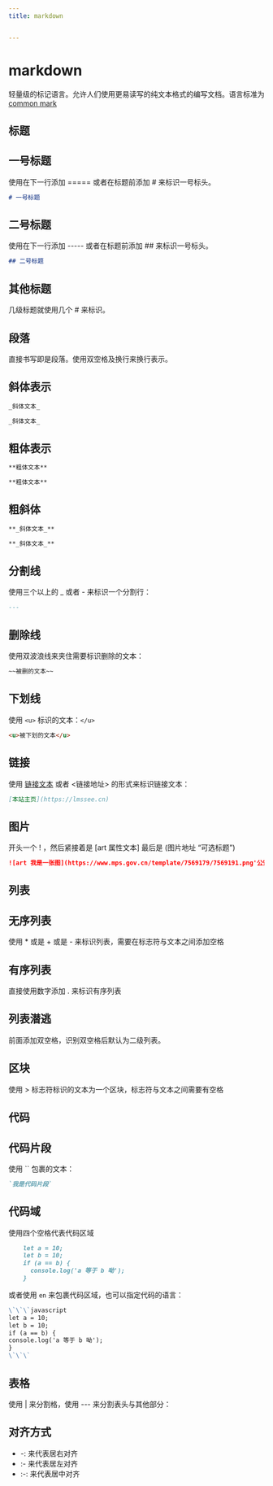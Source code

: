```yaml
---
title: markdown


---
```


# markdown

轻量级的标记语言。允许人们使用更易读写的纯文本格式的编写文档。语言标准为 [common mark](https://commonmark.org/)

## 标题

## 一号标题

使用在下一行添加 ===== 或者在标题前添加 # 来标识一号标头。

```md
# 一号标题
```

## 二号标题

使用在下一行添加 ----- 或者在标题前添加 ## 来标识一号标头。

```md
## 二号标题
```

## 其他标题

几级标题就使用几个 # 来标识。

## 段落

直接书写即是段落。使用双空格及换行来换行表示。

## 斜体表示

```md
_斜体文本_

_斜体文本_
```

## 粗体表示

```md
**粗体文本**

**粗体文本**
```

## 粗斜体

```md
**_斜体文本_**

**_斜体文本_**
```

## 分割线

使用三个以上的 \_ 或者 - 来标识一个分割行：

```md
---
```

## 删除线

使用双波浪线来夹住需要标识删除的文本：

```md
~~被删的文本~~
```

## 下划线

使用 `<u>` 标识的文本：`</u>`

```md
<u>被下划的文本</u>
```

## 链接

使用 [链接文本](链接地址) 或者 <链接地址> 的形式来标识链接文本：

```md
[本站主页](https://lmssee.cn)
```

## 图片

开头一个 ! ，然后紧接着是 [art 属性文本] 最后是 (图片地址 “可选标题”)

```md
![art 我是一张图](https://www.mps.gov.cn/template/7569179/7569191.png'公安网备案标识')
```

## 列表

## 无序列表

使用 \* 或是 + 或是 - 来标识列表，需要在标志符与文本之间添加空格

## 有序列表

直接使用数字添加 . 来标识有序列表

## 列表潜逃

前面添加双空格，识别双空格后默认为二级列表。

## 区块

使用 > 标志符标识的文本为一个区块，标志符与文本之间需要有空格

## 代码

## 代码片段

使用 `` 包裹的文本：

```md
`我是代码片段`
```

## 代码域

使用四个空格代表代码区域

```md
    let a = 10;
    let b = 10;
    if (a == b) {
      console.log('a 等于 b 呦');
    }
```

或者使用 `en` 来包裹代码区域，也可以指定代码的语言：

```md
\`\`\`javascript
let a = 10;
let b = 10;
if (a == b) {
console.log('a 等于 b 呦');
}
\`\`\`
```

## 表格

使用 | 来分割格，使用 --- 来分割表头与其他部分：

## 对齐方式

- -: 来代表居右对齐
- :- 来代表居左对齐
- :-: 来代表居中对齐

            